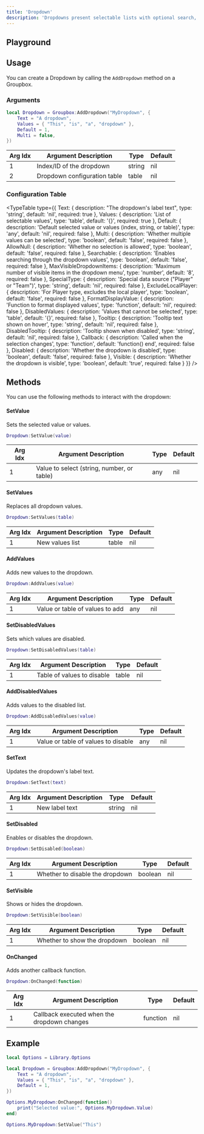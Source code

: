 ```yaml
---
title: 'Dropdown'
description: 'Dropdowns present selectable lists with optional search, multi-select, and formatter support.'
---
```



## Playground

<DropdownPlayground />

## Usage

You can create a Dropdown by calling the `AddDropdown` method on a Groupbox.

### Arguments

```lua
local Dropdown = Groupbox:AddDropdown("MyDropdown", {
    Text = "A dropdown",
    Values = { "This", "is", "a", "dropdown" },
    Default = 1,
    Multi = false,
})
```

| Arg Idx | Argument Description | Type | Default |
| --- | --- | --- | --- |
| 1 | Index/ID of the dropdown | string | nil |
| 2 | Dropdown configuration table | table | nil |

### Configuration Table

<TypeTable
  type={{
    Text: {
      description: "The dropdown's label text",
      type: 'string',
      default: 'nil',
      required: true
    },
    Values: {
      description: 'List of selectable values',
      type: 'table',
      default: '{}',
      required: true
    },
    Default: {
      description: 'Default selected value or values (index, string, or table)',
      type: 'any',
      default: 'nil',
      required: false
    },
    Multi: {
      description: 'Whether multiple values can be selected',
      type: 'boolean',
      default: 'false',
      required: false
    },
    AllowNull: {
      description: 'Whether no selection is allowed',
      type: 'boolean',
      default: 'false',
      required: false
    },
    Searchable: {
      description: 'Enables searching through the dropdown values',
      type: 'boolean',
      default: 'false',
      required: false
    },
    MaxVisibleDropdownItems: {
      description: 'Maximum number of visible items in the dropdown menu',
      type: 'number',
      default: '8',
      required: false
    },
    SpecialType: {
      description: 'Special data source ("Player" or "Team")',
      type: 'string',
      default: 'nil',
      required: false
    },
    ExcludeLocalPlayer: {
      description: 'For Player type, excludes the local player',
      type: 'boolean',
      default: 'false',
      required: false
    },
    FormatDisplayValue: {
      description: 'Function to format displayed values',
      type: 'function',
      default: 'nil',
      required: false
    },
    DisabledValues: {
      description: 'Values that cannot be selected',
      type: 'table',
      default: '{}',
      required: false
    },
    Tooltip: {
      description: 'Tooltip text shown on hover',
      type: 'string',
      default: 'nil',
      required: false
    },
    DisabledTooltip: {
      description: 'Tooltip shown when disabled',
      type: 'string',
      default: 'nil',
      required: false
    },
    Callback: {
      description: 'Called when the selection changes',
      type: 'function',
      default: 'function() end',
      required: false
    },
    Disabled: {
      description: 'Whether the dropdown is disabled',
      type: 'boolean',
      default: 'false',
      required: false
    },
    Visible: {
      description: 'Whether the dropdown is visible',
      type: 'boolean',
      default: 'true',
      required: false
    }
  }}
/>

## Methods

You can use the following methods to interact with the dropdown:

#### SetValue
Sets the selected value or values.

```lua
Dropdown:SetValue(value)
```

| Arg Idx | Argument Description | Type | Default |
| --- | --- | --- | --- |
| 1 | Value to select (string, number, or table) | any | nil |

#### SetValues
Replaces all dropdown values.

```lua
Dropdown:SetValues(table)
```

| Arg Idx | Argument Description | Type | Default |
| --- | --- | --- | --- |
| 1 | New values list | table | nil |

#### AddValues
Adds new values to the dropdown.

```lua
Dropdown:AddValues(value)
```

| Arg Idx | Argument Description | Type | Default |
| --- | --- | --- | --- |
| 1 | Value or table of values to add | any | nil |

#### SetDisabledValues
Sets which values are disabled.

```lua
Dropdown:SetDisabledValues(table)
```

| Arg Idx | Argument Description | Type | Default |
| --- | --- | --- | --- |
| 1 | Table of values to disable | table | nil |

#### AddDisabledValues
Adds values to the disabled list.

```lua
Dropdown:AddDisabledValues(value)
```

| Arg Idx | Argument Description | Type | Default |
| --- | --- | --- | --- |
| 1 | Value or table of values to disable | any | nil |

#### SetText
Updates the dropdown's label text.

```lua
Dropdown:SetText(text)
```

| Arg Idx | Argument Description | Type | Default |
| --- | --- | --- | --- |
| 1 | New label text | string | nil |

#### SetDisabled
Enables or disables the dropdown.

```lua
Dropdown:SetDisabled(boolean)
```

| Arg Idx | Argument Description | Type | Default |
| --- | --- | --- | --- |
| 1 | Whether to disable the dropdown | boolean | nil |

#### SetVisible
Shows or hides the dropdown.

```lua
Dropdown:SetVisible(boolean)
```

| Arg Idx | Argument Description | Type | Default |
| --- | --- | --- | --- |
| 1 | Whether to show the dropdown | boolean | nil |

#### OnChanged
Adds another callback function.

```lua
Dropdown:OnChanged(function)
```

| Arg Idx | Argument Description | Type | Default |
| --- | --- | --- | --- |
| 1 | Callback executed when the dropdown changes | function | nil |

## Example

```lua
local Options = Library.Options

local Dropdown = Groupbox:AddDropdown("MyDropdown", {
    Text = "A dropdown",
    Values = { "This", "is", "a", "dropdown" },
    Default = 1,
})

Options.MyDropdown:OnChanged(function()
    print("Selected value:", Options.MyDropdown.Value)
end)

Options.MyDropdown:SetValue("This")
```
